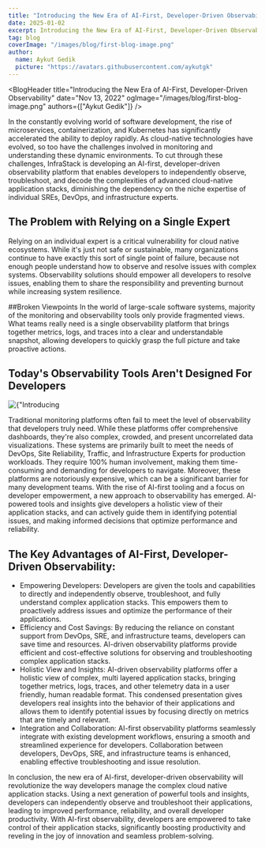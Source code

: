 ```yaml
---
title: "Introducing the New Era of AI-First, Developer-Driven Observability"
date: 2025-01-02
excerpt: Introducing the New Era of AI-First, Developer-Driven Observability.
tag: blog
coverImage: "/images/blog/first-blog-image.png"
author:
  name: Aykut Gedik
  picture: "https://avatars.githubusercontent.com/aykutgk"
---
```



<BlogHeader
  title="Introducing the New Era of AI-First, Developer-Driven Observability"
  date="Nov 13, 2022"
  ogImage="/images/blog/first-blog-image.png"
  authors={["Aykut Gedik"]}
/>


In the constantly evolving world of software development, the rise of microservices, containerization, and Kubernetes has significantly accelerated the ability to deploy rapidly. As cloud-native technologies have evolved, so too have the challenges involved in monitoring and understanding these dynamic environments.
To cut through these challenges, InfraStack is developing an AI-first, developer-driven observability platform that enables developers to independently observe, troubleshoot, and decode the complexities of advanced cloud-native application stacks, diminishing the dependency on the niche expertise of individual SREs, DevOps, and infrastructure experts.


## The Problem with Relying on a Single Expert
Relying on an individual expert is a critical vulnerability for cloud native ecosystems. While it's just not safe or sustainable, many organizations continue to have exactly this sort of single point of failure, because not enough people understand how to observe and resolve issues with complex systems.
Observability solutions should empower all developers to resolve issues, enabling them to share the responsibility and preventing burnout while increasing system resilience.


##Broken Viewpoints
In the world of large-scale software systems, majority of the monitoring and observability tools only provide fragmented views. What teams really need is a single observability platform that brings together metrics, logs, and traces into a clear and understandable snapshot, allowing developers to quickly grasp the full picture and take proactive actions.


## Today's Observability Tools Aren't Designed For Developers

<div className="mt-4 rounded relative aspect-video overflow-hidden">
<Image
src={"/images/blog/first-blog-image2.png"}
className="object-cover transform group-hover:scale-105 transition-transform mt-4"
alt={"Introducing the New Era of AI-First, Developer-Driven Observability"}
fill={true}
sizes="(min-width: 1024px) 33vw, 100vw"
/>
</div>

Traditional monitoring platforms often fail to meet the level of observability that developers truly need. While these platforms offer comprehensive dashboards, they're also complex, crowded, and present uncorrelated data visualizations. These systems are primarily built to meet the needs of DevOps, Site Reliability, Traffic, and Infrastructure Experts for production workloads. They require 100% human involvement, making them time-consuming and demanding for developers to navigate. Moreover, these platforms are notoriously expensive, which can be a significant barrier for many development teams.
With the rise of AI-first tooling and a focus on developer empowerment, a new approach to observability has emerged. AI-powered tools and insights give developers a holistic view of their application stacks, and can actively guide them in identifying potential issues, and making informed decisions that optimize performance and reliability.

## The Key Advantages of AI-First, Developer-Driven Observability:

- Empowering Developers: Developers are given the tools and capabilities to directly and independently observe, troubleshoot, and fully understand complex application stacks. This empowers them to proactively address issues and optimize the performance of their applications.
- Efficiency and Cost Savings: By reducing the reliance on constant support from DevOps, SRE, and infrastructure teams, developers can save time and resources. AI-driven observability platforms provide efficient and cost-effective solutions for observing and troubleshooting complex application stacks.
- Holistic View and Insights: AI-driven observability platforms offer a holistic view of complex, multi layered application stacks, bringing together metrics, logs, traces, and other telemetry data in a user friendly, human readable format. This condensed presentation gives developers real insights into the behavior of their applications and allows them to identify potential issues by focusing directly on metrics that are timely and relevant.
- Integration and Collaboration: AI-first observability platforms seamlessly integrate with existing development workflows, ensuring a smooth and streamlined experience for developers. Collaboration between developers, DevOps, SRE, and infrastructure teams is enhanced, enabling effective troubleshooting and issue resolution.

In conclusion, the new era of AI-first, developer-driven observability will revolutionize the way developers manage the complex cloud native application stacks. Using a next generation of powerful tools and insights, developers can independently observe and troubleshoot their applications, leading to improved performance, reliability, and overall developer productivity. With AI-first observability, developers are empowered to take control of their application stacks, significantly boosting productivity and reveling in the joy of innovation and seamless problem-solving.
